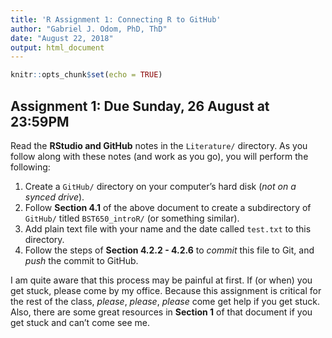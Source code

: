 ```yaml
---
title: 'R Assignment 1: Connecting R to GitHub'
author: "Gabriel J. Odom, PhD, ThD"
date: "August 22, 2018"
output: html_document
---
```


```r
knitr::opts_chunk$set(echo = TRUE)
```

## Assignment 1: Due Sunday, 26 August at 23:59PM
Read the **RStudio and GitHub** notes in the `Literature/` directory. As you follow along with these notes (and work as you go), you will perform the following:

1. Create a `GitHub/` directory on your computer's hard disk (*not on a synced drive*).
2. Follow **Section 4.1** of the above document to create a subdirectory of `GitHub/` titled `BST650_introR/` (or something similar).
3. Add plain text file with your name and the date called `test.txt` to this directory.
4. Follow the steps of **Section 4.2.2 - 4.2.6** to *commit* this file to Git, and *push* the commit to GitHub.

I am quite aware that this process may be painful at first. If (or when) you get stuck, please come by my office. Because this assignment is critical for the rest of the class, *please*, *please*, *please* come get help if you get stuck. Also, there are some great resources in **Section 1** of that document if you get stuck and can't come see me.
